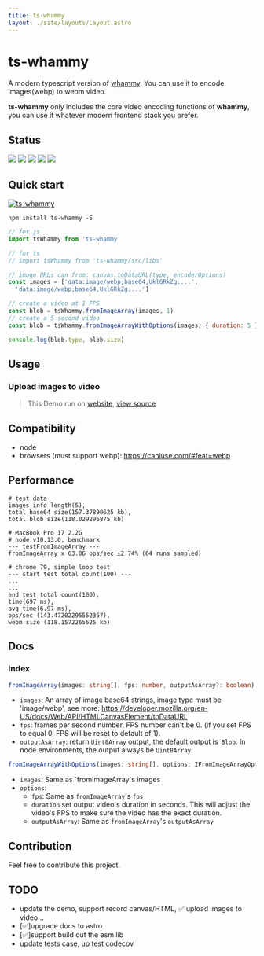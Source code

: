 ```yaml
---
title: ts-whammy
layout: ./site/layouts/Layout.astro
---
```



# ts-whammy

A modern typescript version of [whammy](https://github.com/antimatter15/whammy). You can use it to encode images(webp) to webm video.

**ts-whammy** only includes the core video encoding functions of **whammy**, you can use it whatever modern frontend stack you prefer.

## Status
[![](https://img.shields.io/npm/v/ts-whammy)](https://www.npmjs.com/package/ts-whammy)
[![](https://img.shields.io/npm/dm/ts-whammy.svg)](https://npmcharts.com/compare/ts-whammy?minimal=true)
[![](https://github.com/akimyou/ts-whammy/actions/workflows/main.yml/badge.svg)](https://github.com/Akimyou/ts-whammy/actions)
[![](https://codecov.io/gh/Akimyou/ts-whammy/branch/master/graph/badge.svg)](https://codecov.io/gh/Akimyou/ts-whammy)
[![](https://img.shields.io/npm/l/ts-whammy)](https://www.npmjs.com/package/ts-whammy)

## Quick start

[![ts-whammy](https://nodei.co/npm/ts-whammy.png)](https://www.npmjs.com/package/ts-whammy)

```shell
npm install ts-whammy -S
```

```js
// for js
import tsWhammy from 'ts-whammy'

// for ts
// import tsWhammy from 'ts-whammy/src/libs'

// image URLs can from: canvas.toDataURL(type, encoderOptions)
const images = ['data:image/webp;base64,UklGRkZg....',
  'data:image/webp;base64,UklGRkZg....']

// create a video at 1 FPS
const blob = tsWhammy.fromImageArray(images, 1)
// create a 5 second video
const blob = tsWhammy.fromImageArrayWithOptions(images, { duration: 5 })

console.log(blob.type, blob.size)
```

## Usage

### Upload images to video

<Demo client:visible/>

> This Demo run on [website](https://akimyou.github.io/ts-whammy/#upload-images-to-video), [view source](./site/components/Demo.tsx)

## Compatibility

- node
- browsers (must support webp): https://caniuse.com/#feat=webp

## Performance

```shell
# test data
images info length(5),
total base64 size(157.37890625 kb),
total blob size(118.029296875 kb)

# MacBook Pro I7 2.2G
# node v10.13.0, benchmark
--- testFromImageArray ---
fromImageArray x 63.06 ops/sec ±2.74% (64 runs sampled)

# chrome 79, simple loop test
--- start test total count(100) ---
...
...
end test total count(100),
time(697 ms),
avg time(6.97 ms),
ops/sec (143.47202295552367),
webm size (118.1572265625 kb)
```

## Docs

### index

```ts
fromImageArray(images: string[], fps: number, outputAsArray?: boolean): Blob | Uint8Array
```

- `images`: An array of image base64 strings, image type must be 'image/webp', see more: https://developer.mozilla.org/en-US/docs/Web/API/HTMLCanvasElement/toDataURL
- `fps`: frames per second number, FPS number can't be 0. (if you set FPS to equal 0, FPS will be reset to default of 1).
- `outputAsArray`: return `Uint8Array` output, the default output is` Blob`. In node environments, the output always be `Uint8Array`.

```ts
fromImageArrayWithOptions(images: string[], options: IFromImageArrayOptions = {}): Blob | Uint8Array
```

- `images`: Same as `fromImageArray's images
- `options`:
  - `fps`: Same as `fromImageArray`'s `fps`
  - `duration` set output video's duration in seconds. This will adjust the video's FPS to make sure the video has the exact duration.
  - `outputAsArray`: Same as `fromImageArray`'s `outputAsArray`

## Contribution

Feel free to contribute this project.

## TODO

- update the demo, support record canvas/HTML, ✅ upload images to video...
- [✅]upgrade docs to astro
- [✅]support build out the esm lib
- update tests case, up test codecov